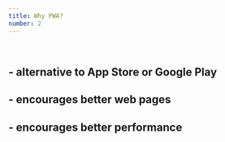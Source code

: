 ```yaml
---
title: Why PWA?
number: 2
---
```

<br />

## - alternative to App Store or Google Play

## - encourages better web pages

## - encourages better performance
